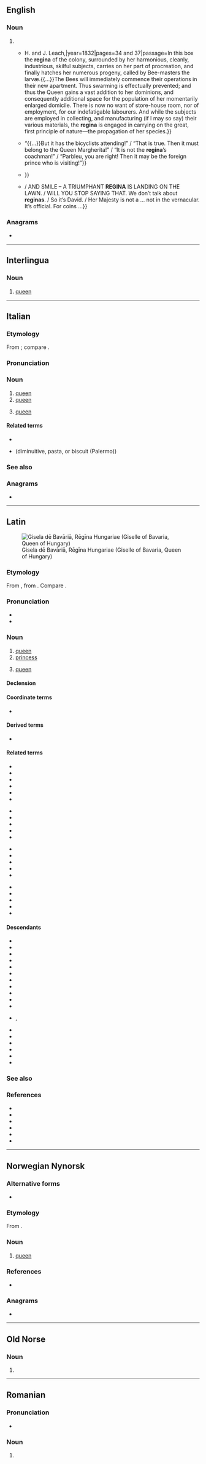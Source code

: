 {{also|Regina|regină|reġina|Regína|Regīna}}
==English==

===Noun===
{{en-noun}}

# {{alternative case form of|en|Regina|t=queen}}
#* {{quote-book|en|author=Thomas Nutt|chapter=Bee-Boxes and Managament of Bees in them|title=Humanity to Honey Bees: or, Practical Directions for the Management of Honey Bees upon an Improved and Humane Plan,{{nb...|by Which the Lives of Bees May Be Preserved, and Abundance of Honey of a Superior Quality May Be Obtained.}}|location=Wisbech, Cambridgeshire|publisher={{...|Printed by}}H. and J. Leach,{{nb...|for the author, of whom it may be had at Moulton-Chapel, or at 131, High Holborn, London.}}|year=1832|pages=34 and 37|passage=In this box the '''regina''' of the colony, surrounded by her harmonious, cleanly, industrious, skilful subjects, carries on her part of procreation, and finally hatches her numerous progeny, called by Bee-masters the larvæ.{{...}}The Bees will immediately commence their operations in their new apartment. Thus swarming is effectually prevented; and thus the Queen gains a vast addition to her dominions, and consequently additional space for the population of her momentarily enlarged domicile. There is now no want of store-house room, nor of employment, for our indefatigable labourers. And while the subjects are employed in collecting, and manufacturing (if I may so say) their various materials, the '''regina''' is engaged in carrying on the great, first principle of nature—the propagation of her species.}}
#* {{quote-book|en|author=Olive M. Briggs|title=The Fir and the Palm|location=New York, N.Y.|publisher=[[w:Charles Scribner's Sons|Charles Scribner’s Sons]]|year=1910|pages=94 and 287|passage=Chiri says: “Pouf, child! That is not because she is grand. The '''Regina''' Margherita is grander, and she bows and smiles a dozen ways all at once. It is the heart.” Chiri says that—but if it is only the heart, she herself would make a very grand lady because her heart is of gold; and her smile is better than the '''regina'''’s, although some of her teeth are quite gone, and her skin is dark like the castagnola.{{...}}“{{...}}But it has the bicyclists attending!”&nbsp;/ “That is true. Then it must belong to the Queen Margherita!”&nbsp;/ “It is not the '''regina'''’s coachman!”&nbsp;/ “Parbleu, you are right! Then it may be the foreign prince who is visiting!”}}
#* {{quote-journal|en|journal={{w|The Spectator}}|year=1977|page=28|column=3|passage=He is, in any case, extremist enough to have decided to assassinate the Queen, out of frustration with his ‘token life, token education, token job, token family.’ He impresses Percy with his proposal to restore the ‘Ancient Kingdom of Northumbria’ and persuades him to help with the ‘reginicide.’ But the '''regina''' changes her route{{...}}}}
#* {{quote-book|en|author=Vanessa Brooks|title=Queen’s English|location=London|publisher=Josef Weinberger Plays|year=2006|pages=63 and 75|isbn=0-85676-287-3|passage={{smc|George}} No. Don’t ring the&nbsp;…&nbsp;/ ({{smc|Ruby}} ''rings the bell several times.'')&nbsp;/ {{smc|Ruby}} Thank you. The '''Regina''' is rapidly approaching./{{...}}/ {{smc|Ruby}} AND SMILE&nbsp;– A TRIUMPHANT '''REGINA''' IS LANDING ON THE LAWN.&nbsp;/ {{smc|George}} WILL YOU STOP SAYING THAT. We don’t talk about '''reginas'''.&nbsp;/ {{smc|Ruby}} So it’s David.&nbsp;/ {{smc|George}} Her Majesty is not a&nbsp;… not in the vernacular. It’s official. For coins&nbsp;…}}

===Anagrams===
* {{anagrams|en|a=aeginr|Aigner|Gainer|Gearin|Reagin|anigre|earing|gainer|in gear|inrage|raigne|reagin|regain|regian}}

----

==Interlingua==

===Noun===
{{ia-noun}}

# [[queen]]

----

==Italian==
{{wikipedia|lang=it}}

===Etymology===
From {{inh|it|la|rēgīna}}; compare {{cog|es|reina}}.

===Pronunciation===
{{it-pr|regìna}}

===Noun===
{{it-noun|f|m=re}}

# [[queen]] {{gloss|monarch}}
# [[queen]] {{gloss|male homosexual}}
# {{lb|it|chess|cards}} [[queen]]

====Related terms====
* {{l|it|reginetta}}
* {{l|it|reginella}} (diminuitive, pasta, or biscuit (Palermo))

===See also===
{{table:chess pieces/it}}
{{table:playing cards/it}}

===Anagrams===
* {{anagrams|it|a=aeginr|argine|gerani|ignare|regnai}}

{{C|it|Heads of state|Monarchy}}

----

==Latin==
[[Image:Giselle of Bavaria.jpg|thumb|Gisela dē Bavāriā, Rēgīna Hungariae (Giselle of Bavaria, Queen of Hungary)]]

===Etymology===
From {{inh|la|itc-pro|*rēginā}}, from {{der|la|ine-pro|*h₃rḗǵnih₂||queen}}. Compare {{uder|en|sa|राज्ञी|tr=rā́jñī||queen, princess}}.

===Pronunciation===
* {{la-IPA|rēgīna|eccl=yes}}
* {{audio|la|la-cls-regina.ogg|Audio (Classical)}}

===Noun===
{{la-noun|rēgīna<1>}}

# [[queen]]
# [[princess]]
# {{lb|la|Later Latin|chess}} [[queen]]

====Declension====
{{la-ndecl|rēgīna<1>}}

====Coordinate terms====
* {{l|la|rēx}}

====Derived terms====
* {{l|la|rēgīnula}}

====Related terms====
{{top4}}
* {{l|la|rēgālēs}}
* {{l|la|rēgālia}}
* {{l|la|rēgālis}}
* {{l|la|rēgāliter}}
* {{l|la|regibilis}}
* {{l|la|rēgificē}}
{{mid4}}
* {{l|la|rēgificus}}
* {{l|la|regifugium}}
* {{l|la|rēgillus}}
* {{l|la|regimen}}
* {{l|la|regimentum}}
{{mid4}}
* {{l|la|rēgia}}
* {{l|la|rēgius}}
* {{l|la|regnātor}}
* {{l|la|regnātrix}}
* {{l|la|regnicola}}
{{mid4}}
* {{l|la|regnō}}
* {{l|la|rēgnum}}
* {{l|la|regō}}
* {{l|la|regulus}}
* {{l|la|rēx}}
{{bottom}}

====Descendants====
{{top2}}
* {{desc|ast|reina}}
* {{desc|fur|reìne}}
* {{desc|it|regina}}
* {{desc|mt|reġina}}
* {{desc|nap|riggina}}
* {{desctree|fro|royne}}
* {{desctree|pro|reina}}
* {{desctree|roa-opt|reỹa}}
* {{desctree|osp|reyna}}
* {{desc|rm|regina|rigegna|raïna}}
* {{desc|sc|reina|arreina}}
* {{desc|scn|rijina}} {{qualifier|obsolete}}, {{l|scn|riggina}} {{qualifier|influenced by Italian}}
* {{desc|vec|rexina}}
* {{desc|wa|royinne}}
* {{desc|eu|erregina|bor=1}}
* {{desc|en|Regina|bor=1}}
* {{desc|ro|regină|bor=1}}
* {{desc|mul|Regina|alt=''Regina''|bor=1}}
{{bottom}}

===See also===
{{table:chess pieces/la}}

===References===
* {{R:L&S}}
* {{R:Elementary Lewis}}
* {{R:du Cange}}
* {{R:Gaffiot}}
* {{R:Smith's Geography}}
* {{R:Stillwell}}

{{C|la|Monarchy}}
{{topics|la|Titles|Heads of state}}

----

==Norwegian Nynorsk==

===Alternative forms===
* {{l|nn|R}} {{q|abbreviation}}

===Etymology===
From {{bor|nn|la|regina}}.

===Noun===
{{nn-noun-f1}}

# [[queen]]
#: {{coordinate terms|nn|rex}}
#: {{syn|nn|dronning}}

===References===
* {{R:The Nynorsk Dictionary}}

===Anagrams===
* {{anagrams|nn|a=aeignr|eignar|greina}}

----

==Old Norse==

===Noun===
{{head|non|noun form}}

# {{infl of|non|regi|g=f||acc|s|def}}

----

==Romanian==

===Pronunciation===
* {{IPA|ro|[reˈd͡ʒi.na]}}

===Noun===
{{head|ro|noun form|g=f}}

# {{noun form of|ro|regină||def|nom//acc|s}}